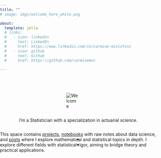 ```yaml
---
title: ""
# image: imgs/welcome_here_white.png

about:
  template: jolla
  # links:
  #   - icon: linkedin
  #     text: LinkedIn
  #     href: https://www.linkedin.com/in/carmine-minichini
  #   - icon: github
  #     text: Github
  #     href: https://github.com/carminemnc

---
```


<style>
  body {
    background-image: url("imgs/posts_land_background.png");
    background-size: cover;
    background-position: center;
    background-attachment: fixed;
    background-repeat: no-repeat;
    margin: 0;
    padding: 0;
    min-height: 100vh;
    overflow-y: hidden;
  }
  
  .quarto-title-meta {
    display: none;
  }
</style>

<div style="display: flex; flex-direction: column; align-items: center; height: 100vh; padding-top: 1vh;">
  <img class="home-image" alt="Welcome" style="max-width: 50%; height: auto;">

I'm a Statistician with a specialization in actuarial science.

This space contains <a href="projects.qmd" class="cool-link">projects</a>, <a href="notebooks.qmd" class="cool-link">notebooks</a> with raw notes about data science, and <a href="posts.qmd" class="cool-link">posts</a> where I explore mathematical and statistical topics in depth. I explore different fields with statistical rigor, aiming to bridge theory and practical applications.
  
<div class="social-container" style="margin-top: -2vh;">
  <ul class="social-icons">
    <li>
        <a href="https://github.com/carminemnc"><i class="fa fa-github"></i></a>
    </li>
    <li>
        <a href="https://www.linkedin.com/in/carmine-minichini"><i class="fa fa-linkedin"></i></a>
    </li>
  </ul>
</div>
</div>